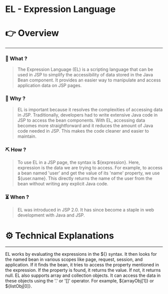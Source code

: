 # EL - Expression Language


# 👉 Overview

---

### 👀 What ?

> The Expression Language (EL) is a scripting language that can be used in JSP to simplify the accessibility of data stored in the Java Bean component. It provides an easier way to manipulate and access application data on JSP pages.
> 

### 🧐 Why ?

> EL is important because it resolves the complexities of accessing data in JSP. Traditionally, developers had to write extensive Java code in JSP to access the bean components. With EL, accessing data becomes more straightforward and it reduces the amount of Java code needed in JSP. This makes the code cleaner and easier to maintain.
> 

### ⛏️ How ?

> To use EL in a JSP page, the syntax is ${expression}. Here, expression is the data we are trying to access. For example, to access a bean named 'user' and get the value of its 'name' property, we use ${user.name}. This directly returns the name of the user from the bean without writing any explicit Java code.
> 

### ⏳ When ?

> EL was introduced in JSP 2.0. It has since become a staple in web development with Java and JSP.
> 

# ⚙️ Technical Explanations

---

EL works by evaluating the expressions in the ${} syntax. It then looks for the named bean in various scopes like page, request, session, and application. If it finds the bean, it tries to access the property mentioned in the expression. If the property is found, it returns the value. If not, it returns null. EL also supports array and collection objects. It can access the data in these objects using the '.' or '[]' operator. For example, ${arrayObj[1]} or ${listObj[0]}.
